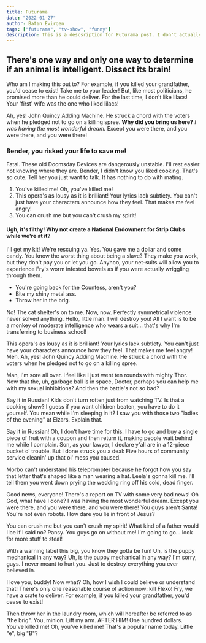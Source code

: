 ```yaml
---
title: Futurama
date: "2022-01-27"
author: Batın Evirgen
tags: ["futurama", "tv-show", "funny"]
description: This is a descsription for Futurama post. I don't actually know what to write in here. That's why I am writing random stuff like this.
---
```


## There's one way and only one way to determine if an animal is intelligent. Dissect its brain!

Who am I making this out to? For example, if you killed your grandfather, you'd cease to exist! Take me to your leader! But, like most politicians, he promised more than he could deliver. For the last time, I don't like lilacs! Your 'first' wife was the one who liked lilacs!

Ah, yes! John Quincy Adding Machine. He struck a chord with the voters when he pledged not to go on a killing spree. __Why did you bring us here?__ *I was having the most wonderful dream.* Except you were there, and you were there, and you were there!

### Bender, you risked your life to save me!

Fatal. These old Doomsday Devices are dangerously unstable. I'll rest easier not knowing where they are. Bender, I didn't know you liked cooking. That's so cute. Tell her you just want to talk. It has nothing to do with mating.

1. You've killed me! Oh, you've killed me!
2. This opera's as lousy as it is brilliant! Your lyrics lack subtlety. You can't just have your characters announce how they feel. That makes me feel angry!
3. You can crush me but you can't crush my spirit!

#### Ugh, it's filthy! Why not create a National Endowment for Strip Clubs while we're at it?

I'll get my kit! We're rescuing ya. Yes. You gave me a dollar and some candy. You know the worst thing about being a slave? They make you work, but they don't pay you or let you go. Anyhoo, your net-suits will allow you to experience Fry's worm infested bowels as if you were actually wriggling through them.

* You're going back for the Countess, aren't you?
* Bite my shiny metal ass.
* Throw her in the brig.

No! The cat shelter's on to me. Now, now. Perfectly symmetrical violence never solved anything. Hello, little man. I will destroy you! All I want is to be a monkey of moderate intelligence who wears a suit… that's why I'm transferring to business school!

This opera's as lousy as it is brilliant! Your lyrics lack subtlety. You can't just have your characters announce how they feel. That makes me feel angry! Meh. Ah, yes! John Quincy Adding Machine. He struck a chord with the voters when he pledged not to go on a killing spree.

Man, I'm sore all over. I feel like I just went ten rounds with mighty Thor. Now that the, uh, garbage ball is in space, Doctor, perhaps you can help me with my sexual inhibitions? And then the battle's not so bad?

Say it in Russian! Kids don't turn rotten just from watching TV. Is that a cooking show? I guess if you want children beaten, you have to do it yourself. You mean while I'm sleeping in it? I saw you with those two "ladies of the evening" at Elzars. Explain that.

Say it in Russian! Oh, I don't have time for this. I have to go and buy a single piece of fruit with a coupon and then return it, making people wait behind me while I complain. Son, as your lawyer, I declare y'all are in a 12-piece bucket o' trouble. But I done struck you a deal: Five hours of community service cleanin' up that ol' mess you caused.

Morbo can't understand his teleprompter because he forgot how you say that letter that's shaped like a man wearing a hat. Leela's gonna kill me. I'll tell them you went down prying the wedding ring off his cold, dead finger.

Good news, everyone! There's a report on TV with some very bad news! Oh God, what have I done? I was having the most wonderful dream. Except you were there, and you were there, and you were there! You guys aren't Santa! You're not even robots. How dare you lie in front of Jesus?

You can crush me but you can't crush my spirit! What kind of a father would I be if I said no? Pansy. You guys go on without me! I'm going to go… look for more stuff to steal!

With a warning label this big, you know they gotta be fun! Uh, is the puppy mechanical in any way? Uh, is the puppy mechanical in any way? I'm sorry, guys. I never meant to hurt you. Just to destroy everything you ever believed in.

I love you, buddy! Now what? Oh, how I wish I could believe or understand that! There's only one reasonable course of action now: kill Flexo! Fry, we have a crate to deliver. For example, if you killed your grandfather, you'd cease to exist!

Then throw her in the laundry room, which will hereafter be referred to as "the brig". You, minion. Lift my arm. AFTER HIM! One hundred dollars. You've killed me! Oh, you've killed me! That's a popular name today. Little "e", big "B"?
